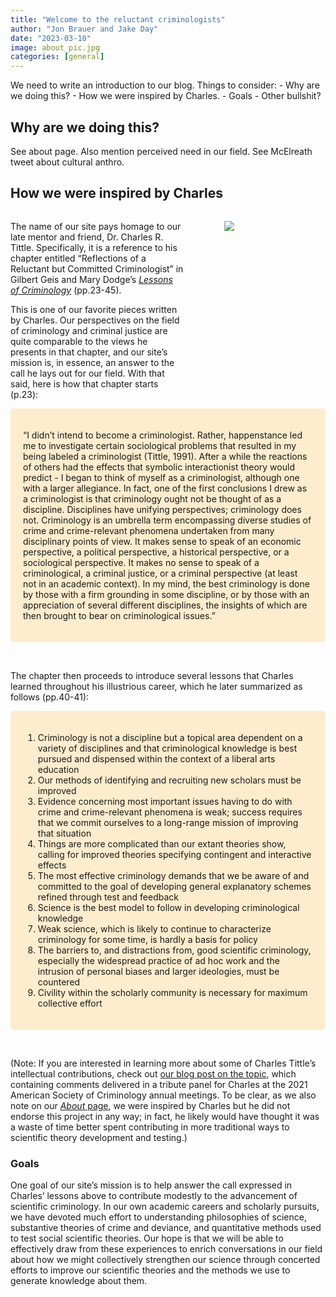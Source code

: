 ```yaml
---
title: "Welcome to the reluctant criminologists"
author: "Jon Brauer and Jake Day"
date: "2023-03-10"
image: about_pic.jpg
categories: [general]
---
```


We need to write an introduction to our blog. Things to consider:
  - Why are we doing this? 
  - How we were inspired by Charles.
  - Goals
  - Other bullshit? 
  
## Why are we doing this? 

See about page. Also mention perceived need in our field. See McElreath tweet about cultural anthro.    

## How we were inspired by Charles   
  
:::: columns

::: {.column width="60%"}
The name of our site pays homage to our late mentor and friend, Dr. Charles R. Tittle. Specifically, it is a reference to his  chapter entitled "Reflections of a Reluctant but Committed Criminologist" in Gilbert Geis and Mary Dodge's [*Lessons of Criminology*](https://www.taylorfrancis.com/books/edit/10.4324/9781315721507/lessons-criminology-gilbert-geis-mary-dodge) (pp.23-45). 

This is one of our favorite pieces written by Charles. Our perspectives on the field of criminology and criminal justice are quite comparable to the views he presents in that chapter, and our site's mission is, in essence, an answer to the call he lays out for our field. With that said, here is how that chapter starts (p.23):  
:::

::: {.column width="5%"}
:::

::: {.column width="35%"}
![](reluctant-criminologists.jpg)
:::
::::

```{=html}
<style>
div.magma { background-color:#fddc9e80; border-radius: 5px; padding: 20px;}
</style>
```

:::magma

"I didn't intend to become a criminologist. Rather, happenstance led me to investigate certain sociological problems that resulted in my being labeled a criminologist (Tittle, 1991). After a while the reactions of others had the effects that symbolic interactionist theory would predict - I began to think of myself as a criminologist, although one with a larger allegiance. In fact, one of the first conclusions I drew as a criminologist is that criminology ought not be thought of as a discipline. Disciplines have unifying perspectives; criminology does not. Criminology is an umbrella term encompassing diverse studies of crime and crime-relevant phenomena undertaken from many disciplinary points of view. It makes sense to speak of an economic perspective, a political perspective, a historical perspective, or a sociological perspective. It makes no sense to speak of a criminological, a criminal justice, or a criminal perspective (at least not in an academic context). In my mind, the best criminology is done by those with a firm grounding in some discipline, or by those with an appreciation of several different disciplines, the insights of which are then brought to bear on criminological issues." 

:::
<br>

The chapter then proceeds to introduce several lessons that Charles learned throughout his illustrious career, which he later summarized as follows (pp.40-41): 

:::magma

1. Criminology is not a discipline but a topical area dependent on a variety of disciplines and that criminological knowledge is best pursued and dispensed within the context of a liberal arts education 
2. Our methods of identifying and recruiting new scholars must be improved
3. Evidence concerning most important issues having to do with crime and crime-relevant phenomena is weak; success requires that we commit ourselves to a long-range mission of improving that situation
4. Things are more complicated than our extant theories show, calling for improved theories specifying contingent and interactive effects
5. The most effective criminology demands that we be aware of and committed to the goal of developing general explanatory schemes refined through test and feedback
6. Science is the best model to follow in developing criminological knowledge
7. Weak science, which is likely to continue to characterize criminology for some time, is hardly a basis for policy
8. The barriers to, and distractions from, good scientific criminology, especially the widespread practice of ad hoc work and the intrusion of personal biases and larger ideologies, must be countered
9. Civility within the scholarly community is necessary for maximum collective effort

:::
<br>

(Note: If you are interested in learning more about some of Charles Tittle's intellectual contributions, check out [our blog post on the topic](/../blog-posts/[2]/charles-memorial.html), which containing comments delivered in a tribute panel for Charles at the 2021 American Society of Criminology annual meetings. To be clear, as we also note on our [*About* page](/about.html), we were inspired by Charles but he did not endorse this project in any way; in fact, he likely would have thought it was a waste of time better spent contributing in more traditional ways to scientific theory development and testing.)

### Goals

One goal of our site's mission is to help answer the call expressed in Charles' lessons above to contribute modestly to the advancement of scientific criminology. In our own academic careers and scholarly pursuits, we have devoted much effort to understanding philosophies of science, substantive theories of crime and deviance, and quantitative methods used to test social scientific theories. Our hope is that we will be able to effectively draw from these experiences to enrich conversations in our field about how we might collectively strengthen our science through concerted efforts to improve our scientific theories and the methods we use to generate knowledge about them. 


